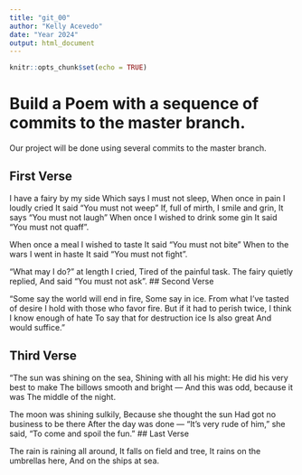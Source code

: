 ```yaml
---
title: "git_00"
author: "Kelly Acevedo"
date: "Year 2024"
output: html_document
---
```


```r
knitr::opts_chunk$set(echo = TRUE)
```
# Build a Poem with a sequence of commits to the master branch.
Our project will be done using several commits to the master branch.
<!-- Do not modify or change any text in "!--" bracketed areas such as this --- these are instructions to
you, if you change any of this the git program will notice it and compromise your git merging strategy !-->

## First Verse 
<!--Put the first five lines of a poem by Lewis Carrol in this section!-->
I have a fairy by my side
Which says I must not sleep,
When once in pain I loudly cried
It said "You must not weep"
If, full of mirth, I smile and grin,
It says "You must not laugh"
When once I wished to drink some gin
It said "You must not quaff".

When once a meal I wished to taste
It said "You must not bite"
When to the wars I went in haste
It said "You must not fight".

"What may I do?" at length I cried,
Tired of the painful task.
The fairy quietly replied,
And said "You must not ask".
## Second Verse
<!--Put the first five lines of a poem by Robert Frost here!-->

"Some say the world will end in fire,
Some say in ice.
From what I’ve tasted of desire
I hold with those who favor fire.
But if it had to perish twice,
I think I know enough of hate
To say that for destruction ice
Is also great
And would suffice."

## Third Verse
<!--Put the first two verses of The Walrus and the Carpenter here!-->
"The sun was shining on the sea,
      Shining with all his might:
He did his very best to make
      The billows smooth and bright —
And this was odd, because it was
      The middle of the night.

The moon was shining sulkily,
      Because she thought the sun
Had got no business to be there
      After the day was done —
"It's very rude of him," she said,
      "To come and spoil the fun."
## Last Verse
<!--Put a short poem of your choice 8-20 lines,here!-->

The rain is raining all around,
It falls on field and tree,
It rains on the umbrellas here,
And on the ships at sea.